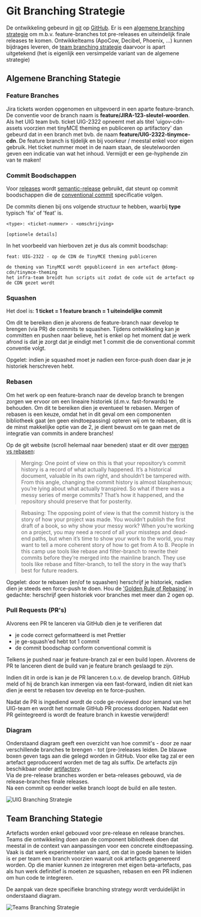
<Meta title="Ontwikkeling/Git Branching Strategie" />

# Git Branching Strategie

De ontwikkeling gebeurd in [git](https://git-scm.com/) op [GitHub](https://github.com/milieuinfo/uigov-web-components).
Er is een [algemene branching strategie](#algemene-branching-stategie) om m.b.v. feature-branches tot pre-releases en
uiteindelijk finale releases te komen. Ontwikkelteams (ApoCow, Decibel, Phoenix, ...) kunnen bijdrages leveren, de
[team branching strategie](#team-branching-stategie) daarvoor is apart uitgetekend (het is eigenlijk een versimpelde
variant van de algemene strategie)

## Algemene Branching Stategie

### Feature Branches

Jira tickets worden opgenomen en uitgevoerd in een aparte feature-branch. De conventie voor de branch naam is
__feature/JIRA-123-sleutel-woorden__. Als het UIG team bvb. ticket UIG-2322 opneemt met als titel
'uigov-cdn-assets voorzien met tinyMCE theming en publiceren op artifactory' dan gebeurd dat in een branch met bvb. de
naam __feature/UIG-2322-tinymce-cdn__. De feature branch is tijdelijk en bij voorkeur / meestal enkel voor eigen
gebruik. Het ticket nummer moet in de naam staan, de sleutelwoorden geven een indicatie van wat het inhoud. Vermijdt
er een ge-hyphende zin van te maken!

### Commit Boodschappen

Voor [releases](/story/ontwikkeling-build-release--page) wordt
[semantic-release](https://github.com/semantic-release/semantic-release) gebruikt, dat steunt op commit
boodschappen die de [conventional commit](https://www.conventionalcommits.org/en/v1.0.0/) specificatie volgen.

De commits dienen bij ons volgende structuur te hebben, waarbij __type__ typisch 'fix' of 'feat' is.

```
<type>: <ticket-nummer> - <omschrijving>

[optionele details]
```

In het voorbeeld van hierboven zet je dus als commit boodschap:

```
feat: UIG-2322 - op de CDN de TinyMCE theming publiceren

de theming van TinyMCE wordt gepubliceerd in een artefact @domg-cdn/tinymce-theming
het infra-team breidt hun scripts uit zodat de code uit de artefact op de CDN gezet wordt
```

### Squashen

Het doel is: __1 ticket = 1 feature branch = 1 uiteindelijke commit__

Om dit te bereiken dien je alvorens de feature-branch naar develop te brengen (via PR) de commits te squashen.
Tijdens ontwikkeling kan je committen en pushen naar believe, het is enkel op het moment dat je werk afrond is dat je
zorgt dat je eindigt met 1 commit die de conventional commit conventie volgt.

Opgelet: indien je squashed moet je nadien een force-push doen daar je je historiek herschreven hebt.

### Rebasen

Om het werk op een feature-branch naar de develop branch te brengen zorgen we ervoor om een lineaire historiek (d.m.v.
fast-forwards) te behouden. Om dit te bereiken dien je eventueel te rebasen. Mergen of rebasen is een keuze, omdat
het in dit geval om een componenten bibliotheek gaat (en geen eindtoepassing) opteren wij om te rebasen, dit is de
minst makkelijke optie van de 2, je dient bewust om te gaan met de integratie van commits in andere branches!

Op de git website (scroll helemaal naar beneden) staat er dit over
[mergen vs rebasen](https://git-scm.com/book/en/v2/Git-Branching-Rebasing):

> Merging: One point of view on this is that your repository’s commit history is a record of what actually happened.
It’s a historical document, valuable in its own right, and shouldn’t be tampered with. From this angle, changing the
commit history is almost blasphemous; you’re lying about what actually transpired. So what if there was a messy series
of merge commits? That’s how it happened, and the repository should preserve that for posterity.

> Rebasing: The opposing point of view is that the commit history is the story of how your project was made. You
wouldn’t publish the first draft of a book, so why show your messy work? When you’re working on a project, you may need
a record of all your missteps and dead-end paths, but when it’s time to show your work to the world, you may want to
tell a more coherent story of how to get from A to B. People in this camp use tools like rebase and filter-branch to
rewrite their commits before they’re merged into the mainline branch. They use tools like rebase and filter-branch, to
tell the story in the way that’s best for future readers.

Opgelet: door te rebasen (en/of te squashen) herschrijf je historiek, nadien dien je steeds een force-push te doen.
Hou de ['Golden Rule of Rebasing'](https://www.gitkraken.com/blog/golden-rule-of-rebasing-in-git) in gedachte:
herschrijf geen historiek voor branches met meer dan 2 ogen op.

### Pull Requests (PR's)

Alvorens een PR te lanceren via GitHub dien je te verifieren dat

- je code correct geformatteerd is met Prettier
- je ge-squash'ed hebt tot 1 commit
- de commit boodschap conform conventional commit is

Telkens je pushed naar je feature-branch zal er een build lopen. Alvorens de PR te lanceren dient de build van je
feature branch geslaagd te zijn.

Indien dit in orde is kan je de PR lanceren t.o.v. de develop branch. GitHub meld of hij de branch kan inmergen via
een fast-forward, indien dit niet kan dien je eerst te rebasen tov develop en te force-pushen.

Nadat de PR is ingediend wordt de code ge-reviewed door iemand van het UIG-team en wordt het normale GitHub PR process
doorlopen. Nadat een PR geïntegreerd is wordt de feature branch in kwestie verwijderd!

### Diagram

Onderstaand diagram geeft een overzicht van hoe commit's - door ze naar verschillende branches te brengen - tot
(pre-)releases leiden. De blauwe boxen geven tags aan die gelegd worden in GitHub. Voor elke tag zal er een
artefact geproduceerd worden met de tag als suffix. De artefacts zijn beschikbaar onder
[artifactory](https://repo.omgeving.vlaanderen.be/ui/packages).<br/>
Via de pre-release branches worden er beta-releases gebouwd, via de release-branches finale releases.<br/>
Na een commit op eender welke branch loopt de build en alle testen.

<img src={uigBranching} alt="UIG Branching Strategie" />

## Team Branching Stategie

Artefacts worden enkel gebouwd voor pre-release en release branches. Teams die ontwikkeling doen aan de component
bibliotheek doen dat meestal in de context van aanpassingen voor een concrete eindtoepassing. Vaak is dat werk
experimenteler van aard, om dat in goede banen te leiden is er per team een branch voorzien waaruit ook
artefacts gegenereerd worden. Op die manier kunnen ze integreren met eigen beta-artefacts, pas als hun werk
definitief is moeten ze squashen, rebasen en een PR indienen om hun code te integreren.

De aanpak van deze specifieke branching strategy wordt verduidelijkt in onderstaand diagram.

<img src={teamBranching} alt="Teams Branching Strategie" />
